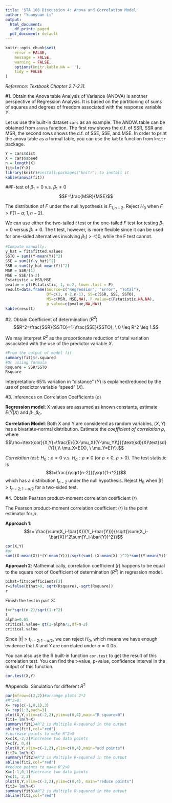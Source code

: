 ```yaml
---
title: 'STA 108 Discussion 4: Anova and Correlation Model'
author: "Yuanyuan Li"
output:
  html_document:
    df_print: paged
  pdf_document: default
---
```


```r
knitr::opts_chunk$set(
	error = FALSE,
	message = FALSE,
	warning = FALSE,
	options(knitr.kable.NA = ''),
	tidy = FALSE
)
```


*Reference: Textbook Chapter 2.7-2.11.*

#1. Obtain the Anova table
Analysis of Variance (ANOVA) is another perspective of Regression Analysis. It is based on the partitioning of sums
of squares and degrees of freedom associated with the response variable $Y$.
\begin{align*}
Y_i - \bar{Y}&=Y_i - \hat{Y}_i+ \hat{Y}_i -\bar{Y},\\
\text{SSTO}&= \text{SSE}+\text{SSR},\\
\text{Total Sum of Squares: \ SSTO}&=\sum(Y_i- \bar{Y})^2, \ df=n-1,\\
\text{Error Sum of Squares: \ SSE}&=\sum(Y_i- \hat{Y}_i)^2, \ df= n-2, \ \text{MSE}=\frac{SSE}{n-2}\\
\text{Regression Sum of Squares: \ SSR}&=\sum(\hat{Y}_i- \bar{Y})^2, \ df=1, \ \text{MSR}=\frac{SSR}{1}
\end{align*}

Let us use the built-in dataset `cars` as an example. The ANOVA table can be obtained from `anova` function. The first row shows the d.f. of SSR, SSR and MSR, the second rows shows the d.f. of SSE, SSE, and MSE. In order to print the anova table as a formal table, you can use the `kable` function from `knitr` package.

```r
Y = cars$dist
X = cars$speed
n = length(X)
fit=lm(Y~X)
library(knitr)#install.packages("knitr") to install it
kable(anova(fit))
```

##F-test of $\beta_1=0$ v.s. $\beta_1 \neq 0$
$$F=\frac{MSR}{MSE}$$

The distribution of $F$ under the null hypothesis is $F_{1,n-2}$. Reject $H_0$ when $F>F(1-\alpha;1,n-2)$.

We can use either the two-tailed $t$ test or the one-tailed $F$ test for testing $\beta_1= 0$ versus $\beta_1 \neq 0$. The t test, however, is more flexible since it can be used for one-sided alternatives involving $\beta_1 (><) 0$, while the F test cannot.

```r
#Compute manually:
y_hat = fit$fitted.values 
SSTO = sum((Y-mean(Y))^2)
SSE = sum((Y-y_hat)^2)
SSR = sum((y_hat-mean(Y))^2)
MSR = SSR/(1)
MSE = SSE/(n-2)
Fstatistic = MSR/MSE
pvalue = pf(Fstatistic, 1, n-2, lower.tail = F)
result=data.frame(Source=c("Regression", "Error", "Total"),
                  Df=c(1, n-2,n-1), SS=c(SSR, SSE, SSTO),
                  MS=c(MSR, MSE,NA), F_value=c(Fstatistic,NA,NA),
                  p_value=c(pvalue,NA,NA))
kable(result)
```

#2. Obtain Coefficient of determination ($R^2$)
$$R^2=\frac{SSR}{SSTO}=1-\frac{SSE}{SSTO}, \ 0 \leq R^2 \leq 1.$$

We may interpret $R^2$ as the proportionate reduction of total variation associated with the use of the predictor variable $X$.

```r
#From the output of model fit
summary(fit)$r.squared
#Or usiing formula
Rsquare = SSR/SSTO
Rsquare
```

Interpretation: $65\%$ variation in "distance" ($Y$) is explained/reduced by the use of predictor variable "speed" ($X$).

#3. Inferences on Correlation Coefficients ($\rho$)

**Regression model**: X values are assumed as known constants, estimate $E(Y|X)$ and $\beta_1, \beta_0$.

**Correlation Model**: Both X and Y are considered as random variables, $(X, Y)$ has a bivariate-normal distribution. Estimate the *coefficient of correlation* $\rho$, where
$$\rho=\text{cor}(X,Y)=\frac{E\{(X-\mu_X)(Y-\mu_Y)\}}{\text{sd}(X)\text{sd}(Y)},\\
\mu_X=E(X), \ \mu_Y=E(Y).$$

*Correlation test*: $H_0: \rho=0$ v.s. $H_a: \rho \neq 0$ (or $\rho < 0$, $\rho > 0$). The test statistic is 
$$t=\frac{r\sqrt{n-2}}{\sqrt{1-r^2}}$$
which has a distribution $t_{n-2}$ under the null hypothesis. Reject $H_0$ when $|t|>t_{n-2;1-\alpha/2}$ for a two-sided test.

#4. Obtain Pearson product-moment correlation coefficient ($r$)

The Pearson product-moment correlation coefficient ($r$) is the point estimator for $\rho$.

**Approach 1**:
$$r= \frac{\sum(X_i-\bar{X})(Y_i-\bar{Y})}{\sqrt{\sum(X_i-\bar{X})^2\sum(Y_i-\bar{Y})^2}}$$

```r
cor(X,Y)
#or
sum((X-mean(X))*(Y-mean(Y)))/sqrt(sum( (X-mean(X) )^2)*sum((Y-mean(Y))^2))
```

**Approach 2**: Mathematically, correlation coefficient ($r$) happens to be equal to the square root of Coefficient of determination ($R^2$) in regression model.
\begin{equation}
r=\pm \sqrt{R^2}=\begin{cases}
    \sqrt{R^2}, & \text{if $\hat{\beta}_1>0$}.\\
    -\sqrt{R^2}, & \text{if $\hat{\beta}_1<0$}.
    \end{cases}
\end{equation}

```r
b1hat=fit$coefficients[2]
r=ifelse(b1hat>0, sqrt(Rsquare),-sqrt(Rsquare))
r
```

Finish the test in part 3:
```r
t=r*sqrt(n-2)/sqrt(1-r^2)
t
alpha=0.05
critical.value= qt(1-alpha/2,df=n-2)
critical.value
```

Since $|t|>t_{n-2;1-\alpha/2}$, we can reject $H_0$, which means we have enough evidence that $X$ and $Y$ are correlated under $\alpha=0.05$.

You can also use the R built-in function `cor.test` to get the result of this correlation test. You can find the t-value, p-value, confidence interval in the output of this function.

```r
cor.test(X,Y)
```

#Appendix: Simulation for different $R^2$

```r
par(mfrow=c(2,2))#arrange plots 2*2
#R^2=0:
X= rep(c(-1,0,1),3)
Y= rep(1:3,each=3)
plot(X,Y,xlim=c(-2,2),ylim=c(0,4),main="R square=0")
fit1= lm(Y~X)
summary(fit1)#R^2 is Multiple R-squared in the output
abline(fit1,col="red")
#increase points to make R^2>0
X=c(X,-2,2)#increase two data points
Y=c(Y, 0,4)
plot(X,Y,xlim=c(-2,2),ylim=c(0,4),main="add points")
fit2= lm(Y~X)
summary(fit2)#R^2 is Multiple R-squared in the output
abline(fit2,col="red")
#reduce points to make R^2>0
X=c(-1,0,1)#increase two data points
Y=c(1, 2,3)
plot(X,Y,xlim=c(-2,2),ylim=c(0,4), main="reduce points")
fit3= lm(Y~X)
summary(fit3)#R^2 is Multiple R-squared in the output
abline(fit3,col="red")
```

